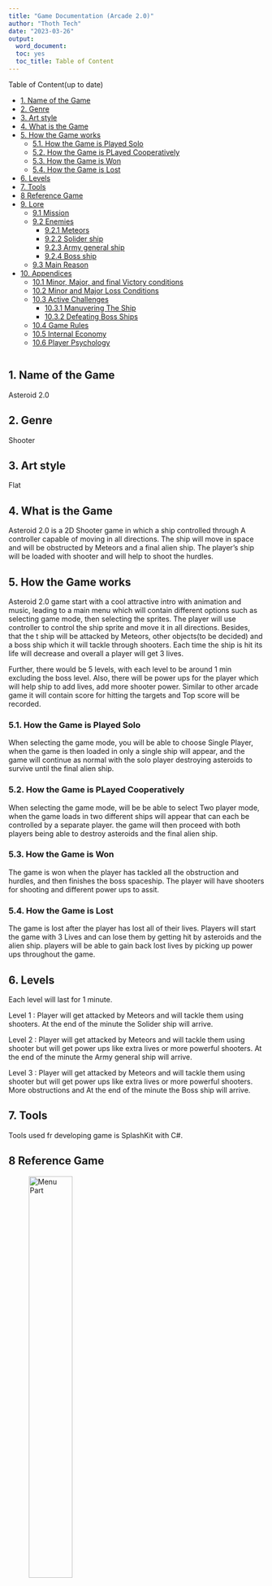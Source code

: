 ---
title: "Game Documentation (Arcade 2.0)"
author: "Thoth Tech"
date: "2023-03-26"
output: 
  word_document:
  toc: yes
  toc_title: Table of Content
---



Table of Content(up to date)

- [1. Name of the Game](#1-name-of-the-game)
- [2. Genre](#2-genre)
- [3. Art style](#3-art-style)
- [4. What is the Game](#4-what-is-the-game)
- [5. How the Game works](#5-how-the-game-works)
  - [5.1. How the Game is Played Solo](#51-how-the-game-is-played-solo)
  - [5.2. How the Game is PLayed Cooperatively](#52-how-the-game-is-played-cooperatively)
  - [5.3. How the Game is Won](#53-how-the-game-is-won)
  - [5.4. How the Game is Lost](#54-how-the-game-is-lost)
- [6. Levels](#6-levels)
- [7. Tools](#7-tools)
- [8 Reference Game](#8-reference-game)
- [9. Lore](#9-lore)
  - [9.1 Mission](#91-mission)
  - [9.2 Enemies](#92-enemies)
    - [9.2.1  Meteors](#921--meteors)
    - [9.2.2 Solider ship](#922-solider-ship)
    - [9.2.3 Army general ship](#923-army-general-ship)
    - [9.2.4 Boss ship](#924-boss-ship)
  - [9.3 Main Reason](#93-main-reason)
- [10. Appendices](#10-appendices)
  - [10.1 Minor, Major, and final Victory conditions](#101minor,-major,-and-final-victory-conditions)
  - [10.2 Minor and Major Loss Conditions](#102minor-and-major-loss-condition)
  - [10.3 Active Challenges](#103active-challenges)
    - [10.3.1 Manuvering The Ship](#1031manuvering-the-ship)
    - [10.3.2 Defeating Boss Ships](#1032defeating-boss-ships)
  - [10.4 Game Rules](#104game-rules)
  - [10.5 Internal Economy](#105internal-economy)
  - [10.6 Player Psychology](#106player-psychology)




```{r}
```

## 1. Name of the Game
Asteroid 2.0


## 2. Genre
Shooter


## 3. Art style
Flat


## 4. What is the Game
Asteroid 2.0 is a 2D Shooter game in which a ship controlled through A controller capable of moving in all directions. The ship will move in space and will be obstructed by Meteors and a final alien ship. The player's ship will be loaded with shooter and will help to shoot the hurdles.  


## 5. How the Game works
Asteroid 2.0 game start with a cool attractive intro with animation and music, leading to a main menu which will contain different options such as selecting game mode, then selecting the sprites. The player will use controller to control the ship sprite and move it in all directions. Besides, that the t ship will be attacked by Meteors, other objects(to be decided) and a boss ship which it will tackle through shooters. Each time the ship is hit its life will decrease and overall a player will get 3 lives. 

Further, there would be 5 levels, with each level to be around 1 min excluding the boss level. Also, there will be power ups for the player which will help ship to add lives, add more shooter power. Similar to other arcade game it will contain score for hitting the targets and Top score will be recorded. 


### 5.1. How the Game is Played Solo
When selecting the game mode, you will be able to choose Single Player, when the game is then loaded in only a single ship will appear, and the game will continue as normal with the solo player destroying asteroids to survive until the final alien ship.


### 5.2. How the Game is PLayed Cooperatively
When selecting the game mode, will be be able to select Two player mode, when the game loads in two different ships will appear that can each be controlled by a separate player. the game will then proceed with both players being able to destroy asteroids and the final alien ship.


### 5.3. How the Game is Won
The game is won when the player has tackled all the obstruction and hurdles, and then finishes the boss spaceship. The player will have shooters for shooting and different power ups to assit. 


### 5.4. How the Game is Lost
The game is lost after the player has lost all of their lives. Players will start the game with 3 Lives and can lose them by getting hit by asteroids and the alien ship. players will be able to gain back lost lives by picking up power ups throughout the game. 

## 6. Levels 
Each level will last for 1 minute. 

Level 1 : Player will get attacked by Meteors and will tackle them using shooters. At the end of the minute the Solider ship will arrive.

Level 2 : Player will get attacked by Meteors and will tackle them using shooter but will get power ups like extra lives or more powerful shooters. At the end of the minute the Army general ship will arrive.

Level 3 : Player will get attacked by Meteors and will tackle them using shooter but will get power ups like extra lives or more powerful shooters. More obstructions and At the end of the minute the Boss ship will arrive.


## 7. Tools 
Tools used fr developing game is SplashKit with C#. 

## 8 Reference Game

![Menu Part](img1.png){width="45%"}


![Player Selection](img2.png){width="45%"}


![Multi-PLayer PLay](img3.png){width="45%"}


![Visual of Game 1](img4.png){width="45%"}


![Visual of Game 2](img5.png){width="45%"}


![Visual of Game 3](img6.png){width="45%"}


![Visual of Game 4](img7.png){width="45%"}

## 9. Lore

### 9.1 Mission
A planet named SplashKit was attacked by Aliens 👾 and they captured a few people from the planet. To rescue them from the aliens a highly trained astronaut is sent into space. But while travlling to the Main Boss Spaceship, he encounters different enemies on his journey. Your mission is to help astronaut reach his destination and defeat all enemies. You have to kill all the enemies in way, tackle all hurdles and finally after defeating the boss ship you will finally save all the people. 

### 9.2 Enemies
In the journey to save people, you will encounter three enemies.

#### 9.2.1  Meteors
In he journey, you will be hit by random floating meteors in the space. you have to hit them with your shooters before they hit your ship.  

#### 9.2.2 Soldier ship
This ship will arrive at end of level 1 and it will be the weakest among the three ships you encounter. In the beginning of the journey you will first encounter soldier ship which will be fairly weak and easy to destroy. It will shoot at you and you have to shoot at it to win the level. 

#### 9.2.3 Army general ship 
This ship will arrive at end of level 2 and it will be stronger than the Soldier ship. In the middle of the journey you will encounter the army general ship which will be stronger and may be bit more difficult to destroy than the soldier ship. It will shoot at you and you have to shoot at it to win level. 

#### 9.2.4 Boss ship 
This ship will arrive at end of level 3 and it will be the strongest amongst the three ships you encounter. at the end of the journey you will encounter the Boss ship which will be the strongest and will be difficult to destroy. It will shoot at you and you have to shoot at it to win and after defeating the boss ship you will have successfully rescued the captured people..

### 9.3 Main Reason

## 10. Appendices

### 10.1 Minor, Major, and final Victory conditions
Minor: Minor victories include players surviving the waves of asteroids thrown at them so their overall score will increase, And destroying said asteroids is also a minor victory.
Major: Major victories are deafeating the boss at the end of each level so the player gets to continue onto more difficult challenges
Final: the Final victory condition is defeating the Final boss and completing the game, potentially with a new high score.

### 10.2 Minor and Major loss Conditions
Minor: the minor loss condition is taking any damage as this pushes you closer towards running out of lives and increases the pressure of the game.
Major: the major loss condition is running out of lives, as this causes a game over and the player will have to try again from the beginning.

### 10.3 Active Challenges

  #### 10.3.1 Manuevering the ship
  What the PLayer does: the player controls the ship by rotating left and right, moving forwards and backwards, and shooting. using these controls the player must       shoot at and avoid enemies.
  What is shown to the player: the player is first shown the ship they control, they get to see it moving and see the projectiles as they shoot. they will then be       shown the asteroids and alien ships they must avoid and destroy.
  what validates the players actions: over time as the player survives longer they will gain more points, also for destroying asteroids and alien ships they will         collect even more points totalling up to a potential high score.

  #### 10.3.2 Deafeating boss ships
  what the player does: the player must shoot at the boss ships until they have taken enough damage to be destroyed
  what is shown to the player: whenver the player hits the boss ship a small animation is played to let the player know they are acheiving something, an animation will   also be shown when the ship is finally destroyed
  What validates the players actions: when boss ships are defeated the player will recieve a lot of points and will move onto the next level of the game, when the       final boss ship is destroyed the player will have beaten the game.

  ### 10.4 Game Rules

  ### 10.5 Internal Economy

  ### 10.6 Player Psychology

